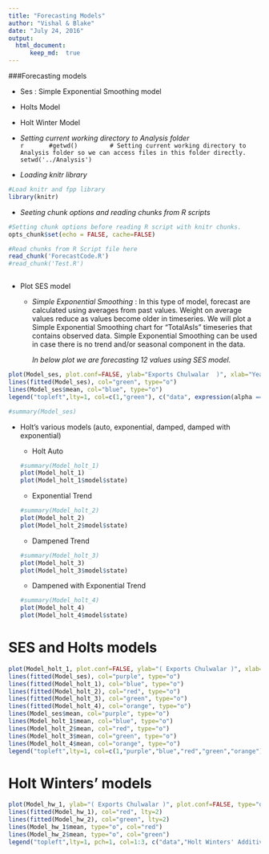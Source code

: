 ```yaml
---
title: "Forecasting Models"
author: "Vishal & Blake"
date: "July 24, 2016"
output: 
  html_document:
      keep_md:  true
---
```



###Forecasting models  

* Ses : Simple Exponential Smoothing model  
* Holts Model  
* Holt Winter Model  

* *Setting current working directory to Analysis folder*  
    ```r
      #getwd()  
      # Setting current working directory to Analysis folder so we can access files in this folder directly.  
      setwd('../Analysis')  
    ```  

* *Loading knitr library*  

```r
#Load knitr and fpp library
library(knitr)
```  

* *Seeting chunk options and reading chunks from R scripts*  
```r
#Setting chunk options before reading R script with knitr chunks.
opts_chunk$set(echo = FALSE, cache=FALSE)

#Read chunks from R Script file here
read_chunk('ForecastCode.R')
#read_chunk('Test.R')

```  
  
```r

```

* Plot SES model

  * *Simple Exponential Smoothing* : In this type of model, forecast are calculated using averages from past values. Weight on average values reduce as values become older in timeseries.  We will plot a Simple Exponential Smoothing chart for "TotalAsIs" timeseries that contains observed data. Simple Exponential Smoothing can be used in case there is no trend and/or seasonal component in the data.  

    *In below plot we are forecasting 12 values using SES model.*  


```r
plot(Model_ses, plot.conf=FALSE, ylab="Exports Chulwalar  )", xlab="Year", main="", fcol="white", type="o")
lines(fitted(Model_ses), col="green", type="o")
lines(Model_ses$mean, col="blue", type="o")
legend("topleft",lty=1, col=c(1,"green"), c("data", expression(alpha == 0.671)),pch=1)

#summary(Model_ses)
```


* Holt's various models (auto, exponential, damped, damped with exponential)  

    * Holt Auto    
    ```r
    #summary(Model_holt_1)
    plot(Model_holt_1)
    plot(Model_holt_1$model$state)
    ```

    * Exponential Trend  
    ```r
    #summary(Model_holt_2)
    plot(Model_holt_2)
    plot(Model_holt_2$model$state)
    ```
    
    * Dampened Trend  
    ```r
    #summary(Model_holt_3)
    plot(Model_holt_3)
    plot(Model_holt_3$model$state)
    ```
    
    * Dampened with Exponential Trend  
    ```r
    #summary(Model_holt_4)
    plot(Model_holt_4)
    plot(Model_holt_4$model$state)  
    ```
    


# SES and Holts models  

```r
plot(Model_holt_1, plot.conf=FALSE, ylab="( Exports Chulwalar )", xlab="Year", fcol="white", type="o", main="SES and Holts Models")
lines(fitted(Model_ses), col="purple", type="o")
lines(fitted(Model_holt_1), col="blue", type="o")
lines(fitted(Model_holt_2), col="red", type="o")
lines(fitted(Model_holt_3), col="green", type="o")
lines(fitted(Model_holt_4), col="orange", type="o")
lines(Model_ses$mean, col="purple", type="o")
lines(Model_holt_1$mean, col="blue", type="o")
lines(Model_holt_2$mean, col="red", type="o")
lines(Model_holt_3$mean, col="green", type="o")
lines(Model_holt_4$mean, col="orange", type="o")
legend("topleft",lty=1, col=c(1,"purple","blue","red","green","orange"), c("data", "SES","Holts auto", "Exponential", "Additive Damped", "Multiplicative Damped"),pch=1)
```  

# Holt Winters' models  

```r
plot(Model_hw_1, ylab="( Exports Chulwalar )", plot.conf=FALSE, type="o", fcol="white", xlab="Year", main="Holt-Winters' Additive and Multiplicative Forecasts")
lines(fitted(Model_hw_1), col="red", lty=2)
lines(fitted(Model_hw_2), col="green", lty=2)
lines(Model_hw_1$mean, type="o", col="red")
lines(Model_hw_2$mean, type="o", col="green")
legend("topleft",lty=1, pch=1, col=1:3, c("data","Holt Winters' Additive","Holt Winters' Multiplicative"))
```  


    
    
    
    